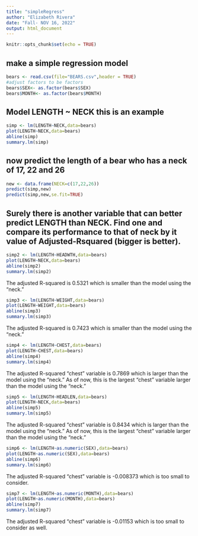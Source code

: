 ```yaml
---
title: "simpleRegress"
author: "Elizabeth Rivera"
date: "Fall- NOV 16, 2022"
output: html_document
---
```


```r
knitr::opts_chunk$set(echo = TRUE)
```

## make a simple regression model

```r
bears <- read.csv(file="BEARS.csv",header = TRUE)
#adjust factors to be factors
bears$SEX<- as.factor(bears$SEX)
bears$MONTH<- as.factor(bears$MONTH)
```

## Model LENGTH ~ NECK  this is an example  

```r
simp <- lm(LENGTH~NECK,data=bears)
plot(LENGTH~NECK,data=bears)
abline(simp)
summary.lm(simp)
```

## now predict the length of a bear who has a neck of 17, 22 and 26


```r
new <- data.frame(NECK=c(17,22,26))
predict(simp,new)
predict(simp,new,se.fit=TRUE)
```
## Surely there is another variable that can better predict LENGTH than NECK. Find one and compare its performance to that of neck by it value of Adjusted-Rsquared (bigger is better).

```r
simp2 <- lm(LENGTH~HEADWTH,data=bears)
plot(LENGTH~NECK,data=bears)
abline(simp2)
summary.lm(simp2)
```

The adjusted R-squared is 0.5321 which is smaller than the model using the "neck."

```r
simp3 <- lm(LENGTH~WEIGHT,data=bears)
plot(LENGTH~WEIGHT,data=bears)
abline(simp3)
summary.lm(simp3)
```
The adjusted R-squared is 0.7423 which is smaller than the model using the "neck."

```r
simp4 <- lm(LENGTH~CHEST,data=bears)
plot(LENGTH~CHEST,data=bears)
abline(simp4)
summary.lm(simp4)
```
The adjusted R-squared "chest" variable is 0.7869 which is larger than the model using the "neck." As of now, this is the largest "chest" variable larger than the model using the "neck."


```r
simp5 <- lm(LENGTH~HEADLEN,data=bears)
plot(LENGTH~NECK,data=bears)
abline(simp5)
summary.lm(simp5)
```
The adjusted R-squared "chest" variable is 0.8434 which is larger than the model using the "neck." As of now, this is the largest "chest" variable larger than the model using the "neck."


```r
simp6 <- lm(LENGTH~as.numeric(SEX),data=bears)
plot(LENGTH~as.numeric(SEX),data=bears)
abline(simp6)
summary.lm(simp6)
```
The adjusted R-squared "chest" variable is -0.008373 which is too small to consider. 


```r
simp7 <- lm(LENGTH~as.numeric(MONTH),data=bears)
plot(LENGTH~as.numeric(MONTH),data=bears)
abline(simp7)
summary.lm(simp7)
```
The adjusted R-squared "chest" variable is -0.01153 which is too small to consider as well.

